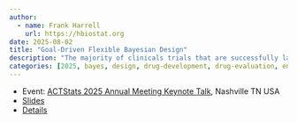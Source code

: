 ```yaml
---
author:
  - name: Frank Harrell
    url: https://hbiostat.org
date: 2025-08-02
title: "Goal-Driven Flexible Bayesian Design"
description: "The majority of clinicals trials that are successfully launched end with equivocal results, with confidence intervals that are too wide to allow drawing a conclusion other than \"the money was spent\".  This is due to constraints of fixed budgeting models, gaming MCIDs in sample size calculations, using low-information outcome variables, pretending that the computed sample size is estimated without error, avoiding sequential designs, and other reasons.  There are also major opportunities lost for stopping studies earlier for futility.  These problems may be avoided by instilling discipline in the choice of MCID and the choice of outcome, and using flexible Bayesian fully sequential designs without limiting the number of data looks.  To understand why this works it is important to first understand that **the** Bayesian operating characteristic is the probability that a decision made is correct, which has nothing in common with α.  In this talk I'll present a prototypical flexible Bayesian design for a two-arm treatment comparison.  This design meets multiple goals and constraints.  The trial is then simulated, and its Bayesian operating characteristics are derived.  Even when there is a mismatch between the simulation prior and the analysis prior, the operating characteristics are exceptional."
categories: [2025, bayes, design, drug-development, drug-evaluation, endpoints, inference, measurement, multiplicity, p-value, posterior, RCT, sample-size, sequential]
---
```


* Event: [ACTStats 2025 Annual Meeting Keynote Talk](https://www.actstat.org/actstats-events), Nashville TN USA
* [Slides](https://hbiostat.org/bayes/design)
* [Details](https://hbiostat.org/bayes/bet/design)
